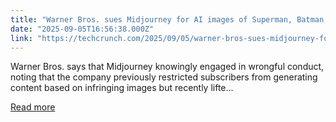 ```yaml
---
title: "Warner Bros. sues Midjourney for AI images of Superman, Batman, and other characters"
date: "2025-09-05T16:56:38.000Z"
link: "https://techcrunch.com/2025/09/05/warner-bros-sues-midjourney-for-ai-images-of-superman-batman-and-other-characters/"
---
```


Warner Bros. says that Midjourney knowingly engaged in wrongful conduct, noting that the company previously restricted subscribers from generating content based on infringing images but recently lifte...

[Read more](https://techcrunch.com/2025/09/05/warner-bros-sues-midjourney-for-ai-images-of-superman-batman-and-other-characters/)
